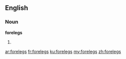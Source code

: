 ==English==

===Noun===
'''forelegs'''

# {{plural of|[[foreleg]]}}

[[ar:forelegs]]
[[fr:forelegs]]
[[ku:forelegs]]
[[my:forelegs]]
[[zh:forelegs]]